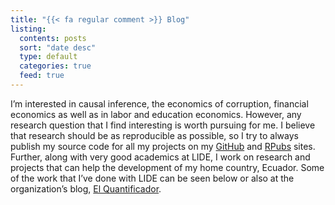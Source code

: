 ```yaml
---
title: "{{< fa regular comment >}} Blog"
listing:
  contents: posts
  sort: "date desc"
  type: default
  categories: true
  feed: true
---
```


I'm interested in causal inference, the economics of corruption, financial economics as well as in labor and education economics. However, any research question that I find interesting is worth pursuing for me. I believe that research should be as reproducible as possible, so I try to always publish my source code for all my projects on my [GitHub](https://github.com/dsanchezp18) and [RPubs](https://github.com/dsanchezp18) sites. Further, along with very good academics at LIDE, I work on research and projects that can help the development of my home country, Ecuador. Some of the work that I've done with LIDE can be seen below or also at the organization's blog, [El Quantificador](https://elquantificador.org/).
